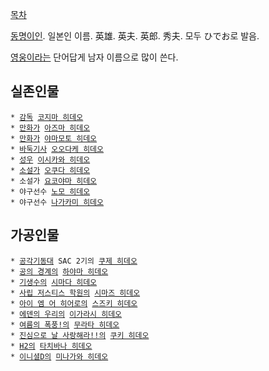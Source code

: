 [[목차]]

[[동명이인]]. 일본인 이름. 英雄. 英夫. 英郎. 秀夫. 모두 ひでお로 발음.

[[영웅]]이라는 단어답게 남자 이름으로 많이 쓴다.

== 실존인물 ==
 * [[감독]] [[코지마 히데오]]
 * [[만화가]] [[아즈마 히데오]]
 * [[만화가]] [[야마모토 히데오]]
 * [[바둑]]기사 [[오오다케 히데오]]
 * [[성우]] [[이시카와 히데오]]
 * [[소설가]] [[오쿠다 히데오]]
 * 소설가 [[요코야마 히데오]]
 * 야구선수 [[노모 히데오]]
 * 야구선수 [[나가카미 히데오]]
== 가공인물 ==
 * [[공각기동대]] SAC 2기의 [[쿠제 히데오]]
 * [[공의 경계]]의 [[하야마 히데오]] 
 * [[기생수]]의 [[시마다 히데오]]
 * [[사립 저스티스 학원]]의 [[시마즈 히데오]] 
 * [[아이 엠 어 히어로]]의 [[스즈키 히데오]]
 * [[에덴의 우리]]의 [[이가라시 히데오]]
 * [[여름의 폭풍!]]의 [[무라타 히데오]]
 * [[진심으로 날 사랑해라!!]]의 [[쿠키 히데오]]
 * [[H2]]의 [[타치바나 히데오]]
 * [[이니셜D]]의 [[미나가와 히데오]]
